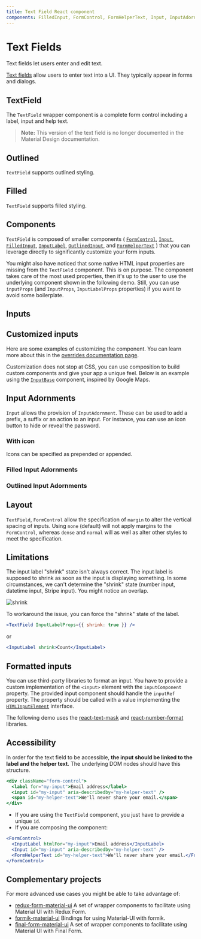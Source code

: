 ```yaml
---
title: Text Field React component
components: FilledInput, FormControl, FormHelperText, Input, InputAdornment, InputBase, InputLabel, OutlinedInput, TextField
---
```



# Text Fields

<p className="description">Text fields let users enter and edit text.</p>

[Text fields](https://material.io/design/components/text-fields.html) allow users to enter text into a UI. They typically appear in forms and dialogs.

## TextField

The `TextField` wrapper component is a complete form control including a label, input and help text.

<Example path="Material-UI/text-fields/examples/TextFields" />

> **Note:** This version of the text field is no longer documented in the Material Design documentation.

## Outlined

`TextField` supports outlined styling.

<Example path="Material-UI/text-fields/examples/OutlinedTextFields" />

## Filled

`TextField` supports filled styling.

<Example path="Material-UI/text-fields/examples/FilledTextFields" />

## Components

`TextField` is composed of smaller components (
[`FormControl`](/api/form-control/),
[`Input`](/api/input/),
[`FilledInput`](/api/filled-input/),
[`InputLabel`](/api/input-label/),
[`OutlinedInput`](/api/outlined-input/),
and [`FormHelperText`](/api/form-helper-text/)
) that you can leverage directly to significantly customize your form inputs.

You might also have noticed that some native HTML input properties are missing from the `TextField` component.
This is on purpose.
The component takes care of the most used properties, then it's up to the user to use the underlying component shown in the following demo. Still, you can use `inputProps` (and `InputProps`, `InputLabelProps` properties) if you want to avoid some boilerplate.

<Example path="Material-UI/text-fields/examples/ComposedTextField" />

## Inputs

<Example path="Material-UI/text-fields/examples/Inputs" />

## Customized inputs

Here are some examples of customizing the component. You can learn more about this in the
[overrides documentation page](/customization/components/).

<Example path="Material-UI/text-fields/examples/CustomizedInputs" />

Customization does not stop at CSS, you can use composition to build custom components and give your app a unique feel.
Below is an example using the [`InputBase`](/api/input-base/) component, inspired by Google Maps.

<Example path="Material-UI/text-fields/examples/CustomizedInputBase" />

## Input Adornments

`Input` allows the provision of `InputAdornment`.
These can be used to add a prefix, a suffix or an action to an input.
For instance, you can use an icon button to hide or reveal the password.

<Example path="Material-UI/text-fields/examples/InputAdornments" />

### With icon

Icons can be specified as prepended or appended.

<Example path="Material-UI/text-fields/examples/InputWithIcon" />

### Filled Input Adornments

<Example path="Material-UI/text-fields/examples/FilledInputAdornments" />

### Outlined Input Adornments

<Example path="Material-UI/text-fields/examples/OutlinedInputAdornments" />

## Layout

`TextField`, `FormControl` allow the specification of `margin` to alter the vertical spacing of inputs. Using
`none` (default) will not apply margins to the `FormControl`, whereas `dense` and `normal` will as well as alter
other styles to meet the specification.

<Example path="Material-UI/text-fields/examples/TextFieldMargins" />

## Limitations

The input label "shrink" state isn't always correct.
The input label is supposed to shrink as soon as the input is displaying something.
In some circumstances, we can't determine the "shrink" state (number input, datetime input, Stripe input). You might notice an overlap.

![shrink](/static/images/text-fields/examples/shrink.png)

To workaround the issue, you can force the "shrink" state of the label.
```jsx
<TextField InputLabelProps={{ shrink: true }} />
```
or
```jsx
<InputLabel shrink>Count</InputLabel>
```

## Formatted inputs

You can use third-party libraries to format an input.
You have to provide a custom implementation of the `<input>` element with the `inputComponent` property.
The provided input component should handle the `inputRef` property.
The property should be called with a value implementing the [`HTMLInputElement`](https://developer.mozilla.org/en-US/docs/Web/API/HTMLInputElement) interface.

The following demo uses the [react-text-mask](https://github.com/text-mask/text-mask) and [react-number-format](https://github.com/s-yadav/react-number-format) libraries.

<Example path="Material-UI/text-fields/examples/FormattedInputs" />

## Accessibility

In order for the text field to be accessible, **the input should be linked to the label and the helper text**. The underlying DOM nodes should have this structure.

```jsx
<div className="form-control">
  <label for="my-input">Email address</label>
  <input id="my-input" aria-describedby="my-helper-text" />
  <span id="my-helper-text">We'll never share your email.</span>
</div>
```

- If you are using the `TextField` component, you just have to provide a unique `id`.
- If you are composing the component:

```jsx
<FormControl>
  <InputLabel htmlFor="my-input">Email address</InputLabel>
  <Input id="my-input" aria-describedby="my-helper-text" />
  <FormHelperText id="my-helper-text">We'll never share your email.</FormHelperText>
</FormControl>
```

## Complementary projects

For more advanced use cases you might be able to take advantage of:

- [redux-form-material-ui](https://github.com/erikras/redux-form-material-ui) A set of wrapper components to facilitate using Material UI with Redux Form.
- [formik-material-ui](https://github.com/stackworx/formik-material-ui) Bindings for using Material-UI with formik.
- [final-form-material-ui](https://github.com/Deadly0/final-form-material-ui) A set of wrapper components to facilitate using Material UI with Final Form.
